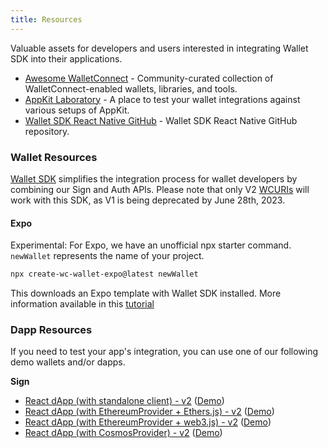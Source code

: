 ```yaml
---
title: Resources
---
```


Valuable assets for developers and users interested in integrating Wallet SDK into their applications.

- [Awesome WalletConnect](https://github.com/WalletConnect/awesome-walletconnect) - Community-curated collection of WalletConnect-enabled wallets, libraries, and tools.
- [AppKit Laboratory](https://appkit-lab.reown.com/) - A place to test your wallet integrations against various setups of AppKit.
- [Wallet SDK React Native GitHub](https://github.com/WalletConnect/walletconnect-monorepo/tree/v2.0/packages/web3wallet) - Wallet SDK React Native GitHub repository.

### Wallet Resources

[Wallet SDK](https://medium.com/walletconnect/simplifying-integration-for-wallet-developers-with-the-new-web3wallet-sdk-8706b69e149c) simplifies the integration process for wallet developers by combining our Sign and Auth APIs. Please note that only V2 [WCURIs](https://specs.walletconnect.com/2.0/specs/clients/core/pairing/pairing-uri) will work with this SDK, as V1 is being deprecated by June 28th, 2023.

#### Expo

Experimental: For Expo, we have an unofficial npx starter command. `newWallet` represents the name of your project.

```bash
npx create-wc-wallet-expo@latest newWallet
```

This downloads an Expo template with Wallet SDK installed. More information available in this [tutorial](https://medium.com/walletconnect/how-to-build-a-wallet-in-react-native-with-the-web3wallet-sdk-b6f57bf02f9a)

### Dapp Resources

If you need to test your app's integration, you can use one of our following demo wallets and/or dapps.

**Sign**

- [React dApp (with standalone client) - v2](https://github.com/WalletConnect/web-examples/tree/main/advanced/dapps/react-dapp-v2) ([Demo](https://react-app.walletconnect.com/))
- [React dApp (with EthereumProvider + Ethers.js) - v2](https://github.com/WalletConnect/web-examples/tree/main/advanced/dapps/react-dapp-v2-with-ethers) ([Demo](https://react-dapp-v2-with-ethers.vercel.app/))
- [React dApp (with EthereumProvider + web3.js) - v2](https://github.com/WalletConnect/web-examples/tree/main/advanced/dapps/react-dapp-v2-with-web3js) ([Demo](https://react-dapp-v2-with-web3js.vercel.app/))
- [React dApp (with CosmosProvider) - v2](https://github.com/WalletConnect/web-examples/tree/main/advanced/dapps/react-dapp-v2-cosmos-provider) ([Demo](https://react-dapp-v2-cosmos-provider.vercel.app/))